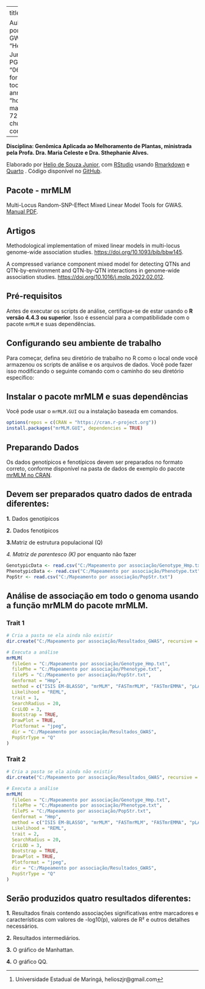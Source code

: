 
---
title: |
  ![](img/pgm.png){width=60%} 
  
  Aula mapeamento por associação - GWAS
author: "Helio de Souza Junior,^[Universidade Estadual de Maringá, helioszjr@gmail.com] PG:55679"
date: "06-01-2025"
format: pdf
lang: pt
toc: true
code-annotations: "hover"
editor: 
  markdown: 
    wrap: 72
editor_options: 
  chunk_output_type: console
---

\pagebreak
**Disciplina: Genômica Aplicada ao Melhoramento de Plantas, ministrada pela Profa. Dra. Maria Celeste e Dra. Sthephanie Alves.**

Elaborado por [Helio de Souza Junior](https://github.com/Helioszjr), com
[RStudio](https://posit.co/download/rstudio-desktop) usando
[Rmarkdown](https://rmarkdown.rstudio.com/index.html) e
[Quarto](https://quarto.org/docs/guide/) . Código disponível no
[GitHub](https://github.com/Helioszjr).

## Pacote - mrMLM

Multi-Locus Random-SNP-Effect Mixed Linear Model Tools for GWAS. [Manual PDF](https://cran.r-project.org/web/packages/mrMLM/mrMLM.pdf).

## Artigos

Methodological implementation of mixed linear models in multi-locus genome-wide association studies. [https://doi.org/10.1093/bib/bbw145](https://doi.org/10.1093/bib/bbw145).

A compressed variance component mixed model for detecting QTNs and QTN-by-environment and QTN-by-QTN interactions in genome-wide association studies. [https://doi.org/10.1016/j.molp.2022.02.012](https://doi.org/10.1016/j.molp.2022.02.012).

## Pré-requisitos

Antes de executar os scripts de análise, certifique-se de estar usando o **R versão 4.4.3 ou superior**. Isso é essencial para a compatibilidade com o pacote `mrMLM` e suas dependências.

## Configurando seu ambiente de trabalho

Para começar, defina seu diretório de trabalho no R como o local onde você armazenou os scripts de análise e os arquivos de dados. Você pode fazer isso modificando o seguinte comando com o caminho do seu diretório específico:

## Instalar o pacote mrMLM e suas dependências

Você pode usar o `mrMLM.GUI` ou a instalação baseada em comandos.

```{r, echo=TRUE, eval=FALSE}
options(repos = c(CRAN = "https://cran.r-project.org"))
install.packages("mrMLM.GUI", dependencies = TRUE)
```

## Preparando Dados

Os dados genotípicos e fenotípicos devem ser preparados no formato correto, conforme disponível na pasta de dados de exemplo do pacote [mrMLM no CRAN](https://cran.r-project.org/package=mrMLM).

## Devem ser preparados quatro dados de entrada diferentes:

**1.** Dados genotípicos 

**2.** Dados fenotípicos

**3.**Matriz de estrutura populacional (Q)

*4. Matriz de parentesco (K)* por enquanto não fazer

```{r, echo=TRUE, eval=FALSE}
GenotypicData <- read.csv("C:/Mapeamento por associação/Genotype_Hmp.txt")
PhenotypicData <- read.csv("C:/Mapeamento por associação/Phenotype.txt")
PopStr <- read.csv("C:/Mapeamento por associação/PopStr.txt")
```

## Análise de associação em todo o genoma usando a função mrMLM do pacote mrMLM.

### Trait 1

```{r, echo=TRUE, eval=FALSE}
# Cria a pasta se ela ainda não existir
dir.create("C:/Mapeamento por associação/Resultados_GWAS", recursive = TRUE)
```


```{r, echo=TRUE, eval=FALSE}
# Executa a análise
mrMLM(
  fileGen = "C:/Mapeamento por associação/Genotype_Hmp.txt",
  filePhe = "C:/Mapeamento por associação/Phenotype.txt",
  filePS = "C:/Mapeamento por associação/PopStr.txt",
  Genformat = "Hmp",
  method = c("ISIS EM-BLASSO", "mrMLM", "FASTmrMLM", "FASTmrEMMA", "pLARmEB", "pKWmEB"),
  Likelihood = "REML",
  trait = 1,
  SearchRadius = 20,
  CriLOD = 3,
  Bootstrap = TRUE,
  DrawPlot = TRUE,
  Plotformat = "jpeg",
  dir = "C:/Mapeamento por associação/Resultados_GWAS",
  PopStrType = "Q"
)

```

### Trait 2

```{r, echo=TRUE, eval=FALSE}
# Cria a pasta se ela ainda não existir
dir.create("C:/Mapeamento por associação/Resultados_GWAS", recursive = TRUE)
```

```{r, echo=TRUE, eval=FALSE}
# Executa a análise
mrMLM(
  fileGen = "C:/Mapeamento por associação/Genotype_Hmp.txt",
  filePhe = "C:/Mapeamento por associação/Phenotype.txt",
  filePS = "C:/Mapeamento por associação/PopStr.txt",
  Genformat = "Hmp",
  method = c("ISIS EM-BLASSO", "mrMLM", "FASTmrMLM", "FASTmrEMMA", "pLARmEB", "pKWmEB"),
  Likelihood = "REML",
  trait = 2,
  SearchRadius = 20,
  CriLOD = 3,
  Bootstrap = TRUE,
  DrawPlot = TRUE,
  Plotformat = "jpeg",
  dir = "C:/Mapeamento por associação/Resultados_GWAS",
  PopStrType = "Q"
)

```

## Serão produzidos quatro resultados diferentes:

**1.** Resultados finais contendo associações significativas entre marcadores e características com valores de -log10(p), valores de R² e outros detalhes necessários.

**2.** Resultados intermediários.

**3.** O gráfico de Manhattan.

**4.** O gráfico QQ.
